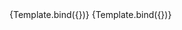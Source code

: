 

<Meta title="Components/InputText/IconPosition" component={VvInputText} />

<Canvas>
	<Story
		name="Left"
		play={iconTest}
		args={{
			name: 'input-text-icon',
			label: 'Input Text with Icon Left',
			icon: 'add',
			iconPosition: 'left',
			'data-testId': 'input-text'
		}}>
		{Template.bind({})}
	</Story>
</Canvas>

<Canvas>
	<Story
		name="Right"
		play={iconTest}
		args={{
			name: 'input-text-icon',
			label: 'Input Text with Icon Right',
			icon: 'add',
			iconPosition: 'right',
			'data-testId': 'input-text'
		}}>
		{Template.bind({})}
	</Story>
</Canvas>
